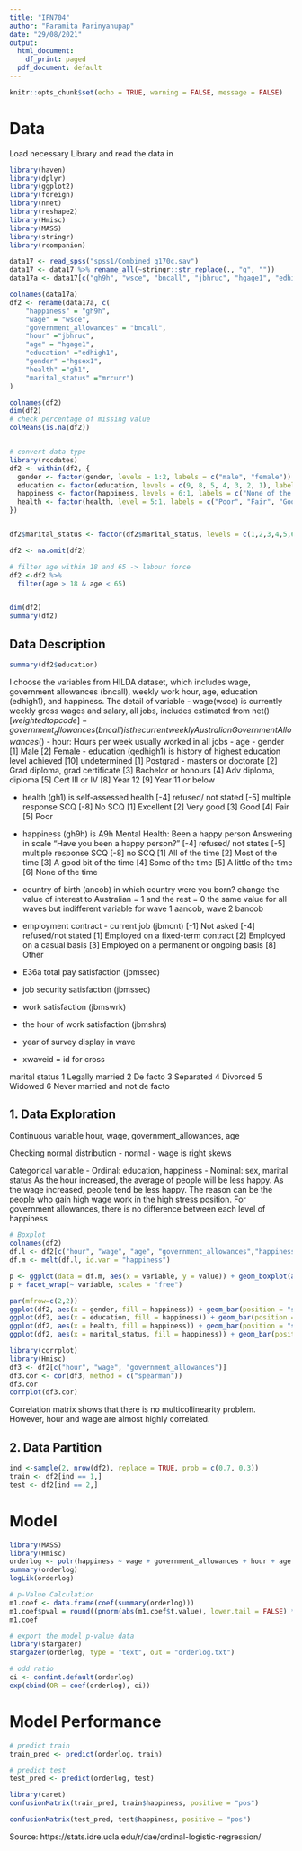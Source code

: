 ```yaml
---
title: "IFN704"
author: "Paramita Parinyanupap"
date: "29/08/2021"
output:
  html_document:
    df_print: paged
  pdf_document: default
---
```


```r
knitr::opts_chunk$set(echo = TRUE, warning = FALSE, message = FALSE)
```

# Data
Load necessary Library and read the data in
```r
library(haven)
library(dplyr)
library(ggplot2)
library(foreign)
library(nnet)
library(reshape2)
library(Hmisc)
library(MASS)
library(stringr)
library(rcompanion)

data17 <- read_spss("spss1/Combined q170c.sav")
data17 <- data17 %>% rename_all(~stringr::str_replace(., "q", ""))
data17a <- data17[c("gh9h", "wsce", "bncall", "jbhruc", "hgage1", "edhigh1", "hgsex1", "gh1", "mrcurr")]

colnames(data17a)
df2 <- rename(data17a, c(
    "happiness" = "gh9h",
    "wage" = "wsce",
    "government_allowances" = "bncall",
    "hour" ="jbhruc",
    "age" = "hgage1",
    "education" ="edhigh1",
    "gender" ="hgsex1",
    "health" ="gh1",
    "marital_status" ="mrcurr")
)

colnames(df2)
dim(df2) 
# check percentage of missing value
colMeans(is.na(df2))


# convert data type
library(rccdates)
df2 <- within(df2, {
  gender <- factor(gender, levels = 1:2, labels = c("male", "female"))
  education <- factor(education, levels = c(9, 8, 5, 4, 3, 2, 1), labels = c("Year 11 or below", "Year 12", "Cert III or IV", "Adv Diploma, diploma", "Bachelor or honours","Grad diploma, grad certificate", "Postgrad - masters or doctorate"))
  happiness <- factor(happiness, levels = 6:1, labels = c("None of the time", "A little of the time", "Some of the time", "A good bit of the time", "Most of the time", "All of the time"))
  health <- factor(health, level = 5:1, labels = c("Poor", "Fair", "Good", "Very good", "Excellent"))
})


df2$marital_status <- factor(df2$marital_status, levels = c(1,2,3,4,5,6), labels = c("Married", "Defacto", "Seperated", "Divorced", "Widowed", "Single"))

df2 <- na.omit(df2)

# filter age within 18 and 65 -> labour force
df2 <-df2 %>%
  filter(age > 18 & age < 65)


dim(df2)
summary(df2)
```


## Data Description
```r
summary(df2$education)
```

I choose the variables from HILDA dataset, which includes wage, government allowances (bncall), weekly work hour, age, education (edhigh1), and happiness.
The detail of variable
- wage(wsce) is currently weekly gross wages and salary, all jobs, includes estimated from net($) [weighted topcode]
- government_allowances (bncall) is the current weekly Australian Government Allowances ($)
- hour: Hours per week usually worked in all jobs
- age
- gender
    [1] Male
    [2] Female
- education (qedhigh1) is history of highest education level achieved
    [10] undetermined
    [1] Postgrad - masters or doctorate
    [2] Grad diploma, grad certificate
    [3] Bachelor or honours
    [4] Adv diploma, diploma
    [5] Cert III or IV
    [8] Year 12
    [9] Year 11 or below

- health (gh1) is self-assessed health
    [-4] refused/ not stated
    [-5] multiple response SCQ
    [-8] No SCQ
    [1] Excellent
    [2] Very good
    [3] Good
    [4] Fair
    [5] Poor

- happiness (gh9h) is A9h Mental Health: Been a happy person
  Answering in scale "Have you been a happy person?"
    [-4] refused/ not states
    [-5] multiple response SCQ
    [-8] no SCQ
    [1] All of the time
    [2] Most of the time
    [3] A good bit of the time
    [4] Some of the time
    [5] A little of the time
    [6] None of the time

- country of birth (ancob) in which country were you born?
    change the value of interest to Australian = 1 and the rest = 0
    the same value for all waves but indifferent variable for wave 1 aancob, wave 2 bancob

- employment contract - current job (jbmcnt)
    [-1] Not asked
    [-4] refused/not stated
    [1] Employed on a fixed-term contract
    [2] Employed on a casual basis
    [3] Employed on a permanent or ongoing basis
    [8] Other

- E36a total pay satisfaction (jbmssec)
- job security satisfaction (jbmssec)
- work satisfaction (jbmswrk)
- the hour of work satisfaction (jbmshrs)

- year of survey display in wave
- xwaveid = id for cross

marital status
  1	Legally married
  2	De facto
  3	Separated
  4	Divorced
  5	Widowed
  6 Never married and not de facto

## 1. Data Exploration
Continuous variable
hour, wage, government_allowances, age

Checking normal distribution
- normal
- wage is right skews

Categorical variable
- Ordinal: education, happiness
- Nominal: sex, marital status
As the hour increased, the average of people will be less happy.
As the wage increased, people tend be less happy. The reason can be the people who gain high wage work in the high stress position.
For government allowances, there is no difference between each level of happiness.


```r
# Boxplot
colnames(df2)
df.l <- df2[c("hour", "wage", "age", "government_allowances","happiness")]
df.m <- melt(df.l, id.var = "happiness")

p <- ggplot(data = df.m, aes(x = variable, y = value)) + geom_boxplot(aes(fill = happiness))
p + facet_wrap(~ variable, scales = "free")

```

```r
par(mfrow=c(2,2))
ggplot(df2, aes(x = gender, fill = happiness)) + geom_bar(position = "stack")
ggplot(df2, aes(x = education, fill = happiness)) + geom_bar(position = "stack")
ggplot(df2, aes(x = health, fill = happiness)) + geom_bar(position = "stack")
ggplot(df2, aes(x = marital_status, fill = happiness)) + geom_bar(position = "stack")
```


```r
library(corrplot)
library(Hmisc)
df3 <- df2[c("hour", "wage", "government_allowances")]
df3.cor <- cor(df3, method = c("spearman"))
df3.cor
corrplot(df3.cor)
```
Correlation matrix shows that there is no multicollinearity problem. However, hour and wage are almost highly correlated.


## 2. Data Partition
```r
ind <-sample(2, nrow(df2), replace = TRUE, prob = c(0.7, 0.3))
train <- df2[ind == 1,]
test <- df2[ind == 2,]
```


# Model

```r
library(MASS)
library(Hmisc)
orderlog <- polr(happiness ~ wage + government_allowances + hour + age + education + gender + health + marital_status, data = train, Hess = TRUE)
summary(orderlog)
logLik(orderlog)
```


```r
# p-Value Calculation
m1.coef <- data.frame(coef(summary(orderlog)))
m1.coef$pval = round((pnorm(abs(m1.coef$t.value), lower.tail = FALSE) * 2), 2)
m1.coef
```
```r
# export the model p-value data
library(stargazer)
stargazer(orderlog, type = "text", out = "orderlog.txt")
```

```r
# odd ratio
ci <- confint.default(orderlog)
exp(cbind(OR = coef(orderlog), ci))
```


# Model Performance
```r
# predict train
train_pred <- predict(orderlog, train)

# predict test
test_pred <- predict(orderlog, test)
```


```r
library(caret)
confusionMatrix(train_pred, train$happiness, positive = "pos")
```
```r
confusionMatrix(test_pred, test$happiness, positive = "pos")
```



Source:
https://stats.idre.ucla.edu/r/dae/ordinal-logistic-regression/

